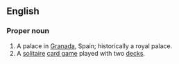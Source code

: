 ==English==
{{wikipedia}}
===Proper noun===
{{en-proper-noun}}

# A palace in [[Granada]], Spain; historically a royal palace.
# A [[solitaire]] [[card game]] played with two [[deck]]s.